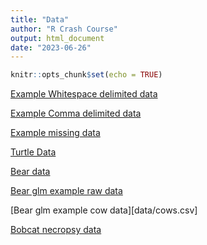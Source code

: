 ```yaml
---
title: "Data"
author: "R Crash Course"
output: html_document
date: "2023-06-26"
---
```


```r
knitr::opts_chunk$set(echo = TRUE)
```

[Example Whitespace delimited data](data/data.txt) 

[Example Comma delimited data](data/data.csv) 

[Example missing data](data/data_missing.txt)

[Turtle Data](data/turtle_data.txt)

[Bear data](data/bear_2008_2016.csv)

[Bear glm example raw data](data/pagube_2008_2016_spatial.csv)

[Bear glm example cow data][data/cows.csv]

[Bobcat necropsy data](data/Bobcat_necropsy_data.csv)
